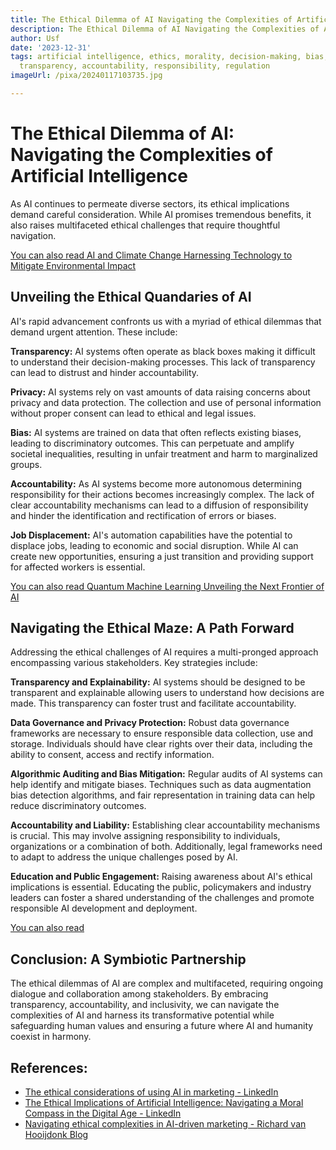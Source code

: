 ```yaml
---
title: The Ethical Dilemma of AI Navigating the Complexities of Artificial Intelligence
description: The Ethical Dilemma of AI Navigating the Complexities of Artificial Intelligence
author: Usf
date: '2023-12-31'
tags: artificial intelligence, ethics, morality, decision-making, bias, fairness,
  transparency, accountability, responsibility, regulation
imageUrl: /pixa/20240117103735.jpg

---
```

# The Ethical  Dilemma of AI: Navigating the Complexities of Artificial Intelligence

As AI  continues to permeate diverse  sectors, its ethical implications demand careful consideration. While AI promises tremendous benefits, it also raises multifaceted ethical challenges that  require thoughtful navigation.

[You can also read AI  and Climate Change  Harnessing  Technology to Mitigate Environmental Impact](AI%20and%20Climate%20Change%20Harnessing%20Technology%20to%20Mitigate%20Environmental%20Impact)


## Unveiling the Ethical  Quandaries of AI

AI's rapid advancement confronts us with a myriad of ethical dilemmas that demand urgent attention.  These include:

**Transparency:** AI systems often operate as black boxes making it difficult to understand  their decision-making processes. This lack of transparency can lead to distrust and hinder accountability.

**Privacy:** AI systems rely on vast  amounts of  data  raising concerns about privacy and data protection. The collection and use of  personal information without proper consent can lead to ethical and legal  issues.

**Bias:**  AI systems are trained on data that often reflects existing biases,  leading to  discriminatory outcomes. This can perpetuate and amplify societal inequalities, resulting in unfair treatment and harm to marginalized groups.

**Accountability:** As AI systems become more autonomous determining responsibility for their actions becomes increasingly complex. The lack of clear accountability mechanisms can  lead to a diffusion  of responsibility  and  hinder the identification and rectification of errors or biases.

**Job Displacement:** AI's automation capabilities have the potential to displace jobs, leading to economic and social disruption.  While AI can create  new opportunities, ensuring a just transition and providing support for affected workers is essential.

[You can  also read Quantum  Machine Learning  Unveiling the  Next Frontier of AI](Quantum%20Machine%20Learning%20Unveiling%20the%20Next%20Frontier%20of%20AI)


## Navigating  the Ethical Maze: A Path Forward

Addressing the ethical challenges of AI requires a  multi-pronged  approach encompassing various  stakeholders. Key strategies include:

**Transparency and Explainability:**  AI systems should be designed to be transparent  and explainable allowing users to understand how decisions are made. This transparency can foster trust and facilitate accountability.

**Data Governance and Privacy Protection:** Robust data governance frameworks are necessary to ensure responsible data collection,  use and storage. Individuals should have clear rights over their data, including the ability to consent, access and  rectify information.

**Algorithmic Auditing and Bias Mitigation:** Regular audits  of AI systems can help identify and mitigate biases. Techniques such as data augmentation bias detection algorithms, and fair representation in training  data can help reduce discriminatory outcomes.

**Accountability  and  Liability:** Establishing clear accountability mechanisms is crucial. This may involve assigning responsibility to individuals, organizations or a combination of both. Additionally,  legal frameworks need  to adapt to address the unique challenges posed by AI.

**Education  and Public Engagement:** Raising awareness about AI's ethical implications is essential. Educating the public, policymakers and  industry leaders can foster a shared understanding of the challenges  and promote responsible AI development and deployment.

[You can also read ]()


## Conclusion: A Symbiotic  Partnership

The ethical  dilemmas of AI are complex and multifaceted, requiring ongoing dialogue and collaboration among stakeholders. By embracing transparency, accountability, and inclusivity, we can navigate the  complexities of AI and harness its transformative potential while safeguarding human values and ensuring a future where AI and humanity coexist in harmony.

## References:
- [The ethical considerations of using AI in marketing - LinkedIn](https://www.linkedin.com/pulse/ethical-considerations-using-ai-marketing-iftikhar-anjum)
- [The Ethical Implications of Artificial Intelligence: Navigating a Moral Compass in the Digital Age - LinkedIn](https://www.linkedin.com/pulse/ethical-implications-artificial-intelligence-navigating-gidwf)
- [Navigating ethical complexities in AI-driven marketing - Richard van Hooijdonk Blog](https://blog.richardvanhooijdonk.com/en/navigating-ethical-complexities-in-ai-driven-marketing/)
